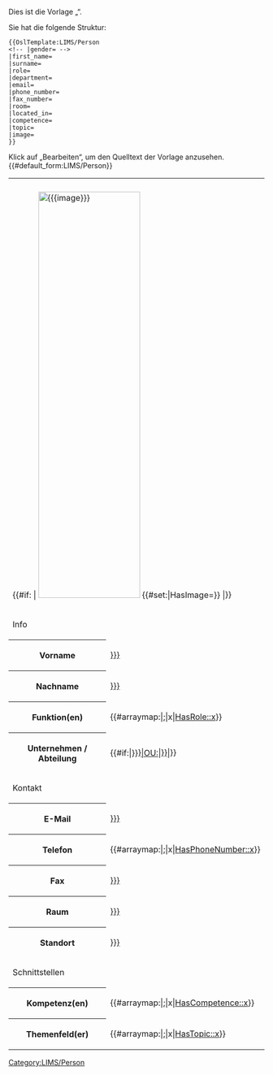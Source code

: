 <noinclude>
Dies ist die Vorlage „{{PAGENAME}}“.

{{OslTemplate:Helper/Docu/FormTemplate}}

Sie hat die folgende Struktur:
<pre>
{{OslTemplate:LIMS/Person
<!-- |gender= -->
|first_name=
|surname=
|role=
|department=
|email=
|phone_number=
|fax_number=
|room=
|located_in=
|competence=
|topic=
|image=
}}
</pre>
Klick auf „Bearbeiten“, um den Quelltext der Vorlage anzusehen.
</noinclude>
<includeonly><!-- 
 -->[[Category:LIMS/Person]]<!-- 
 -->{{#default_form:LIMS/Person}}<!-- 
 -->{{DISPLAYTITLE: {{{first_name|}}} {{{surname|}}}}}<!-- 
 --><table class="info_box">
<tr>
<th class="heading" colspan="2">{{PAGENAME}}</th>
</tr>
<tr>
<td class="picture" colspan="2">{{#if: {{{image|}}} | [[File:{{{image}}}|200x800px]] {{#set:|HasImage={{{image}}}}} |}}</td>
</tr>
<tr>
<td class="subheading" colspan="2">Info</td>
</tr>
<!-- <tr>
<th>Geschlecht</th>
<td>[[HasGender::{{{HasGender|}}}]]</td>
</tr> -->
<tr>
<th>Vorname</th>
<td>[[HasFirstName::{{{first_name|}}}]]</td>
</tr>
<tr>
<th>Nachname</th>
<td>[[HasSurname::{{{surname|}}}]]</td>
</tr>
<tr>
<th>Funktion(en)</th>
<td> {{#arraymap:{{{role|}}}|;|x|[[HasRole::x]]}}</td>
</tr>
<tr>
<th>Unternehmen / Abteilung</th>
<td>{{#if:{{{ou|}}}|[[HasDepartment::OU:{{#replace:{{{ou|}}}|OU:|}}]]|}}</td>
</tr>
<tr>
<td class="subheading" colspan="2">Kontakt</td>
</tr>
<tr>
<th>E-Mail</th>
<td>[[HasEmail::{{{email|}}}]]</td>
</tr>
<tr>
<th>Telefon</th>
<td>{{#arraymap:{{{phone_number|}}}|;|x|[[HasPhoneNumber::x]]}}</td>
</tr>
<tr>
<th>Fax</th>
<td>[[HasFaxNumber::{{{fax_number|}}}]]</td>
</tr>
<tr>
<th>Raum</th>
<td>[[HasRoom::{{{room|}}}]]</td>
</tr>
<tr>
<th>Standort</th>
<td>[[IsLocatedIn::{{{located_in|}}}]]</td>
</tr>
<tr>
<td class="subheading" colspan="2">Schnittstellen</td>
</tr>
<tr>
<th>Kompetenz(en)</th>
<td>
{{#arraymap:{{{competence|}}}|;|x|[[HasCompetence::x]]}}
</td>
</tr>
<tr>
<th>Themenfeld(er)</th>
<td>
{{#arraymap:{{{topic|}}}|;|x|[[HasTopic::x]]}}
</td>
</tr>
</table>
</includeonly>